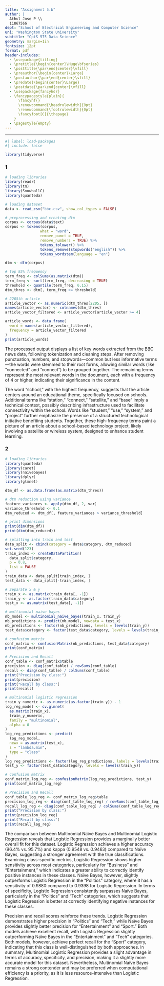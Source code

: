 ```yaml
---
title: "Assignment 5.b"
author: |
  Athul Jose P \\ 
  11867566
dept: "School of Electrical Engineering and Computer Science"
uni: "Washington State University"
subtitle: "CptS 575 Data Science"
geometry: margin=1in
fontsize: 12pt
format: pdf
header-includes:
  - \usepackage{titling}
  - \pretitle{\begin{center}\Huge\bfseries}
  - \posttitle{\par\end{center}\vfill}
  - \preauthor{\begin{center}\Large}
  - \postauthor{\par\end{center}\vfill}
  - \predate{\begin{center}\Large}
  - \postdate{\par\end{center}\vfill}
  - \usepackage{fancyhdr}
  - \fancypagestyle{plain}{
      \fancyhf{}
      \renewcommand{\headrulewidth}{0pt}
      \renewcommand{\footrulewidth}{0pt}
      \fancyfoot[C]{\thepage}
    }
  - \pagestyle{empty}
---
```


\begin{center}
{\Large Athul Jose P \\ 11867566} \\[0.5cm]
{\large School of Electrical Engineering and Computer Science} \\[0.5cm]
{\large Washington State University} \\[0.5cm]
{\large CptS 575 Data Science} \\[0.5cm]
\end{center}

------------------------------------------------------------------------

```r
#| label: load-packages
#| include: false

library(tidyverse)
```

\newpage

### **1**

```r
# loading libraries
library(readr)
library(tm)
library(SnowballC)
library(quanteda)

# loading dataset
data <- read_csv("bbc.csv", show_col_types = FALSE)

# preprocessing and creating dtm
corpus <- corpus(data$text)
corpus <- tokens(corpus, 
                what = "word", 
                remove_punct = TRUE, 
                remove_numbers = TRUE) %>%
                tokens_tolower() %>%
                tokens_remove(stopwords("english")) %>%
                tokens_wordstem(language = "en")

dtm <- dfm(corpus)

# top 85% frequency
term_freq <- colSums(as.matrix(dtm))
term_freq <- sort(term_freq, decreasing = TRUE)
threshold <- quantile(term_freq, 0.15)
dtm_thres <- dtm[, term_freq >= threshold]

# 2205th article
article_vector <- as.numeric(dtm_thres[2205, ])
names(article_vector) <- colnames(dtm_thres)  
article_vector_filtered <- article_vector[article_vector >= 4]

article_words <- data.frame(
  word = names(article_vector_filtered),
  frequency = article_vector_filtered
)
print(article_words)
```

The processed output displays a list of key words extracted from the BBC news data, following tokenization and cleaning steps. After removing punctuation, numbers, and stopwords—common but less informative terms—the words were stemmed to their root forms, allowing similar words (like "connected" and "connect") to be grouped together. The remaining terms represent the most relevant words in the document, each with a frequency of 4 or higher, indicating their significance in the content.

The word "school," with the highest frequency, suggests that the article centers around an educational theme, specifically focused on schools. Additional terms like "station," "connect," "satellite," and "base" imply a technical context, possibly describing infrastructure used to facilitate connectivity within the school. Words like "student," "use," "system," and "project" further emphasize the presence of a structured technological initiative benefiting students. Together, these high-frequency terms paint a picture of an article about a school-based technology project, likely involving a satellite or wireless system, designed to enhance student learning.

\newpage

### 2

```r
# loading libraries
library(quanteda)
library(caret)
library(naivebayes)
library(dplyr)
library(glmnet)

dtm_df <- as.data.frame(as.matrix(dtm_thres))

# dtm reduction using variance
feature_variances <- apply(dtm_df, 2, var)
variance_threshold <- 0.1
dtm_reduced <- dtm_df[, feature_variances > variance_threshold]

# print dimensions
print(dim(dtm_df))
print(dim(dtm_reduced))
```

```r
# splitting into train and test
data_split <- cbind(category = data$category, dtm_reduced)
set.seed(123)
train_index <- createDataPartition(
  data_split$category,
  p = 0.8,
  list = FALSE
)
train_data <- data_split[train_index, ]
test_data <- data_split[-train_index, ]

# Separate x & y
train_x <- as.matrix(train_data[, -1])
train_y <- as.factor(train_data$category)
test_x <- as.matrix(test_data[, -1])
```

```r
# multinomial naive bayes
nb_model <- multinomial_naive_bayes(train_x, train_y)
nb_predictions <- predict(nb_model, newdata = test_x)
nb_predictions <- factor(nb_predictions, levels = levels(train_y))
test_data$category <- factor(test_data$category, levels = levels(train_y))

# confusion matrix
conf_matrix <- confusionMatrix(nb_predictions, test_data$category)
print(conf_matrix)

# Precision and Recall
conf_table <- conf_matrix$table
precision <- diag(conf_table) / rowSums(conf_table)
recall <- diag(conf_table) / colSums(conf_table)
print("Precision by class:")
print(precision)
print("Recall by class:")
print(recall)
```

```r
# multinomial logistic regression
train_y_numeric <- as.numeric(as.factor(train_y)) - 1
log_reg_model <- cv.glmnet(
  as.matrix(train_x), 
  train_y_numeric, 
  family = "multinomial", 
  alpha = 0
)
log_reg_predictions <- predict(
  log_reg_model, 
  newx = as.matrix(test_x), 
  s = "lambda.min", 
  type = "class"
)
log_reg_predictions <- factor(log_reg_predictions, labels = levels(train_y))
test_y <- factor(test_data$category, levels = levels(train_y))

# confusion matrix
conf_matrix_log_reg <- confusionMatrix(log_reg_predictions, test_y)
print(conf_matrix_log_reg)

# Precision and Recall
conf_table_log_reg <- conf_matrix_log_reg$table
precision_log_reg <- diag(conf_table_log_reg) / rowSums(conf_table_log_reg)
recall_log_reg <- diag(conf_table_log_reg) / colSums(conf_table_log_reg)
print("Precision by class:")
print(precision_log_reg)
print("Recall by class:")
print(recall_log_reg)
```

The comparison between Multinomial Naïve Bayes and Multinomial Logistic Regression reveals that Logistic Regression provides a marginally better overall fit for this dataset. Logistic Regression achieves a higher accuracy (96.4% vs. 95.7%) and kappa (0.9548 vs. 0.9463) compared to Naïve Bayes, suggesting a stronger agreement with the true classifications. Examining class-specific metrics, Logistic Regression shows higher sensitivity across most categories, particularly for “Business” and “Entertainment,” which indicates a greater ability to correctly identify positive instances in these classes. Naïve Bayes, however, slightly outperforms Logistic Regression in the “Politics” category, where it has a sensitivity of 0.9880 compared to 0.9398 for Logistic Regression. In terms of specificity, Logistic Regression consistently surpasses Naïve Bayes, particularly in the "Politics" and "Tech" categories, which suggests that Logistic Regression is better at correctly identifying negative instances for these classes.

Precision and recall scores reinforce these trends. Logistic Regression demonstrates higher precision in “Politics” and “Tech,” while Naïve Bayes provides slightly better precision for “Entertainment” and “Sport.” Both models achieve excellent recall, with Logistic Regression slightly outperforming Naïve Bayes in the “Entertainment” and “Tech” categories. Both models, however, achieve perfect recall for the “Sport” category, indicating that this class is well-distinguished by both approaches. In summary, Multinomial Logistic Regression provides a slight advantage in terms of accuracy, specificity, and precision, making it a slightly more accurate model for this dataset. Nevertheless, Multinomial Naïve Bayes remains a strong contender and may be preferred when computational efficiency is a priority, as it is less resource-intensive than Logistic Regression.

